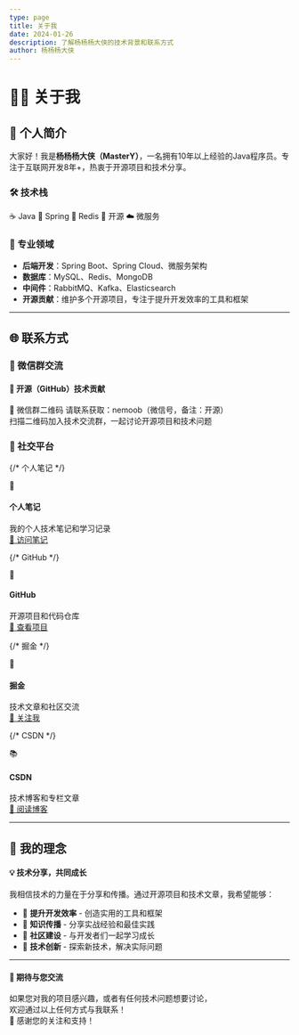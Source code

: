 ```yaml
---
type: page
title: 关于我
date: 2024-01-26
description: 了解杨杨杨大侠的技术背景和联系方式
author: 杨杨杨大侠
---
```


# 👨‍💻 关于我

## 🎯 个人简介

大家好！我是**杨杨杨大侠（MasterY）**，一名拥有10年以上经验的Java程序员。专注于互联网开发8年+，热衷于开源项目和技术分享。

### 🛠️ 技术栈

<div style={{ display: 'flex', flexWrap: 'wrap', gap: '0.5rem', marginBottom: '2rem' }}>
  <span style={{ fontSize: '0.875rem', backgroundColor: '#f97316', color: '#ffffff', padding: '0.5rem 1rem', borderRadius: '20px', fontWeight: '600' }}>☕ Java</span>
  <span style={{ fontSize: '0.875rem', backgroundColor: '#22c55e', color: '#ffffff', padding: '0.5rem 1rem', borderRadius: '20px', fontWeight: '600' }}>🌱 Spring</span>
  <span style={{ fontSize: '0.875rem', backgroundColor: '#dc2626', color: '#ffffff', padding: '0.5rem 1rem', borderRadius: '20px', fontWeight: '600' }}>🔴 Redis</span>
  <span style={{ fontSize: '0.875rem', backgroundColor: '#3b82f6', color: '#ffffff', padding: '0.5rem 1rem', borderRadius: '20px', fontWeight: '600' }}>🚀 开源</span>
  <span style={{ fontSize: '0.875rem', backgroundColor: '#8b5cf6', color: '#ffffff', padding: '0.5rem 1rem', borderRadius: '20px', fontWeight: '600' }}>☁️ 微服务</span>
</div>

### 💼 专业领域

- **后端开发**：Spring Boot、Spring Cloud、微服务架构
- **数据库**：MySQL、Redis、MongoDB
- **中间件**：RabbitMQ、Kafka、Elasticsearch
- **开源贡献**：维护多个开源项目，专注于提升开发效率的工具和框架

---

## 🌐 联系方式

### 📱 微信群交流

<div style={{ textAlign: 'center', margin: '2rem 0', padding: '2rem', background: '#f0f9ff', borderRadius: '12px', border: '2px solid #bae6fd' }}>
  <h4 style={{ margin: '0 0 1rem 0', color: '#0369a1', fontSize: '1.2rem' }}>🔗 开源（GitHub）技术贡献</h4>
  <div style={{ display: 'inline-block', padding: '1rem', background: '#ffffff', borderRadius: '8px', boxShadow: '0 4px 6px -1px rgba(0, 0, 0, 0.1)' }}>
    <div style={{ 
      width: '200px', 
      height: '200px', 
      background: '#f3f4f6', 
      border: '2px solid #e5e7eb', 
      borderRadius: '8px',
      display: 'flex',
      alignItems: 'center',
      justifyContent: 'center',
      flexDirection: 'column',
      gap: '0.5rem'
    }}>
      <span style={{ fontSize: '3rem' }}>📱</span>
      <span style={{ fontSize: '0.875rem', color: '#6b7280', textAlign: 'center', padding: '0 1rem' }}>
        微信群二维码
      </span>
      <span style={{ fontSize: '0.75rem', color: '#9ca3af', textAlign: 'center' }}>
        请联系获取：nemoob（微信号，备注：开源）
      </span>
    </div>
  </div>
  <div style={{ margin: '1rem 0 0 0', color: '#6b7280', fontSize: '0.875rem' }}>
    扫描二维码加入技术交流群，一起讨论开源项目和技术问题
  </div>
</div>

### 🔗 社交平台

<div style={{ display: 'grid', gridTemplateColumns: 'repeat(auto-fit, minmax(300px, 1fr))', gap: '1.5rem', margin: '2rem 0' }}>
  
  {/* 个人笔记 */}
  <div style={{ padding: '1.5rem', background: '#fef3c7', borderRadius: '12px', border: '2px solid #fbbf24' }}>
    <div style={{ display: 'flex', alignItems: 'center', marginBottom: '1rem' }}>
      <span style={{ fontSize: '2rem', marginRight: '0.75rem' }}>📝</span>
      <h4 style={{ margin: 0, color: '#92400e', fontSize: '1.1rem' }}>个人笔记</h4>
    </div>
    <div style={{ margin: '0 0 1rem 0', color: '#78350f', fontSize: '0.875rem', lineHeight: '1.5' }}>
      我的个人技术笔记和学习记录
    </div>
    <a href="https://nemoob.cn" target="_blank" rel="noopener noreferrer" style={{
      display: 'inline-block',
      padding: '0.5rem 1rem',
      background: '#f59e0b',
      color: '#ffffff',
      textDecoration: 'none',
      borderRadius: '6px',
      fontSize: '0.875rem',
      fontWeight: '600',
      transition: 'all 0.2s ease'
    }}>
      🔗 访问笔记
    </a>
  </div>

  {/* GitHub */}
  <div style={{ padding: '1.5rem', background: '#f3f4f6', borderRadius: '12px', border: '2px solid #6b7280' }}>
    <div style={{ display: 'flex', alignItems: 'center', marginBottom: '1rem' }}>
      <span style={{ fontSize: '2rem', marginRight: '0.75rem' }}>🐙</span>
      <h4 style={{ margin: 0, color: '#374151', fontSize: '1.1rem' }}>GitHub</h4>
    </div>
    <div style={{ margin: '0 0 1rem 0', color: '#4b5563', fontSize: '0.875rem', lineHeight: '1.5' }}>
      开源项目和代码仓库
    </div>
    <a href="https://github.com/nemoob" target="_blank" rel="noopener noreferrer" style={{
      display: 'inline-block',
      padding: '0.5rem 1rem',
      background: '#374151',
      color: '#ffffff',
      textDecoration: 'none',
      borderRadius: '6px',
      fontSize: '0.875rem',
      fontWeight: '600',
      transition: 'all 0.2s ease'
    }}>
      🔗 查看项目
    </a>
  </div>

  {/* 掘金 */}
  <div style={{ padding: '1.5rem', background: '#dbeafe', borderRadius: '12px', border: '2px solid #3b82f6' }}>
    <div style={{ display: 'flex', alignItems: 'center', marginBottom: '1rem' }}>
      <span style={{ fontSize: '2rem', marginRight: '0.75rem' }}>💎</span>
      <h4 style={{ margin: 0, color: '#1e40af', fontSize: '1.1rem' }}>掘金</h4>
    </div>
    <div style={{ margin: '0 0 1rem 0', color: '#1e3a8a', fontSize: '0.875rem', lineHeight: '1.5' }}>
      技术文章和社区交流
    </div>
    <a href="https://juejin.cn/user/262145494496843" target="_blank" rel="noopener noreferrer" style={{
      display: 'inline-block',
      padding: '0.5rem 1rem',
      background: '#3b82f6',
      color: '#ffffff',
      textDecoration: 'none',
      borderRadius: '6px',
      fontSize: '0.875rem',
      fontWeight: '600',
      transition: 'all 0.2s ease'
    }}>
      🔗 关注我
    </a>
  </div>

  {/* CSDN */}
  <div style={{ padding: '1.5rem', background: '#fecaca', borderRadius: '12px', border: '2px solid #ef4444' }}>
    <div style={{ display: 'flex', alignItems: 'center', marginBottom: '1rem' }}>
      <span style={{ fontSize: '2rem', marginRight: '0.75rem' }}>📚</span>
      <h4 style={{ margin: 0, color: '#dc2626', fontSize: '1.1rem' }}>CSDN</h4>
    </div>
    <div style={{ margin: '0 0 1rem 0', color: '#b91c1c', fontSize: '0.875rem', lineHeight: '1.5' }}>
      技术博客和专栏文章
    </div>
    <a href="https://blog.csdn.net/yang_zhong_ren" target="_blank" rel="noopener noreferrer" style={{
      display: 'inline-block',
      padding: '0.5rem 1rem',
      background: '#ef4444',
      color: '#ffffff',
      textDecoration: 'none',
      borderRadius: '6px',
      fontSize: '0.875rem',
      fontWeight: '600',
      transition: 'all 0.2s ease'
    }}>
      🔗 阅读博客
    </a>
  </div>

</div>

---

## 🎯 我的理念

<div style={{ padding: '2rem', background: '#f0fdf4', borderRadius: '12px', border: '2px solid #22c55e', margin: '2rem 0' }}>
  <h4 style={{ margin: '0 0 1rem 0', color: '#15803d', fontSize: '1.2rem', textAlign: 'center' }}>💡 技术分享，共同成长</h4>
  <div style={{ color: '#166534', lineHeight: '1.8', fontSize: '1rem' }}>
    <div style={{ margin: '0 0 1rem 0' }}>
      我相信技术的力量在于分享和传播。通过开源项目和技术文章，我希望能够：
    </div>
    <ul style={{ margin: 0, paddingLeft: '1.5rem' }}>
      <li>🚀 <strong>提升开发效率</strong> - 创造实用的工具和框架</li>
      <li>📖 <strong>知识传播</strong> - 分享实战经验和最佳实践</li>
      <li>🤝 <strong>社区建设</strong> - 与开发者们一起学习成长</li>
      <li>🌟 <strong>技术创新</strong> - 探索新技术，解决实际问题</li>
    </ul>
  </div>
</div>

---

<div style={{ textAlign: 'center', padding: '2rem', background: '#f8fafc', borderRadius: '12px', margin: '2rem 0' }}>
  <h4 style={{ margin: '0 0 1rem 0', color: '#374151', fontSize: '1.1rem' }}>🤝 期待与您交流</h4>
  <div style={{ margin: 0, color: '#6b7280', lineHeight: '1.6' }}>
    如果您对我的项目感兴趣，或者有任何技术问题想要讨论，
    <br />
    欢迎通过以上任何方式与我联系！
  </div>
  <div style={{ marginTop: '1.5rem' }}>
    <span style={{ fontSize: '1.5rem' }}>🙏</span>
    <span style={{ marginLeft: '0.5rem', color: '#374151', fontWeight: '600' }}>感谢您的关注和支持！</span>
  </div>
</div>
